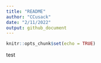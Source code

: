 ```yaml
---
title: "README"
author: "CCusack"
date: "2/11/2022"
output: github_document
---
```


```r
knitr::opts_chunk$set(echo = TRUE)
```

test
